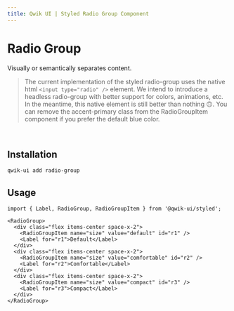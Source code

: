 ```yaml
---
title: Qwik UI | Styled Radio Group Component
---
```



<StatusBanner status={statusByComponent.styled.RadioGroup} />

# Radio Group

Visually or semantically separates content.

> The current implementation of the styled radio-group uses the native html `<input type="radio" />` element. We intend to introduce a headless radio-group with better support for colors, animations, etc. In the meantime, this native element is still better than nothing 🙃. You can remove the accent-primary class from the RadioGroupItem component if you prefer the default blue color.

<br />

<Showcase name="hero" />

## Installation

```sh
qwik-ui add radio-group
```

## Usage

```tsx
import { Label, RadioGroup, RadioGroupItem } from '@qwik-ui/styled';
```

```tsx
<RadioGroup>
  <div class="flex items-center space-x-2">
    <RadioGroupItem name="size" value="default" id="r1" />
    <Label for="r1">Default</Label>
  </div>
  <div class="flex items-center space-x-2">
    <RadioGroupItem name="size" value="comfortable" id="r2" />
    <Label for="r2">Comfortable</Label>
  </div>
  <div class="flex items-center space-x-2">
    <RadioGroupItem name="size" value="compact" id="r3" />
    <Label for="r3">Compact</Label>
  </div>
</RadioGroup>
```
